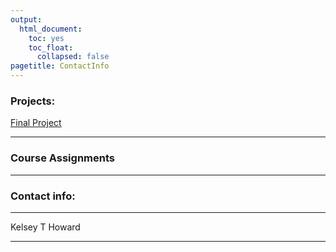 ```yaml
---
output:
  html_document:
    toc: yes
    toc_float:
      collapsed: false
pagetitle: ContactInfo
---
```

 
### Projects:

[Final Project](https://github.com/Kelsey-T-Howard/Data_Course_HOWARD/blob/main/Final_Project/index.html)


___

### Course Assignments

___

### Contact info:

___

Kelsey T Howard


___


